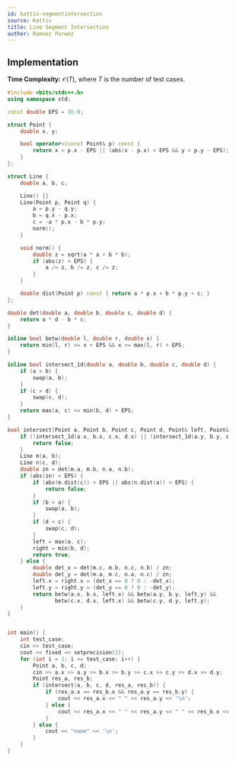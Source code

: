```yaml
---
id: kattis-segmentintersection
source: Kattis
title: Line Segment Intersection
author: Rameez Parwez
---
```


## Implementation

**Time Complexity:** $\mathcal{O}(T)$, where $T$ is the number of test cases.

<LanguageSection>
<CPPSection>

```cpp
#include <bits/stdc++.h>
using namespace std;

const double EPS = 1E-9;

struct Point {
    double x, y;

    bool operator<(const Point& p) const {
        return x < p.x - EPS || (abs(x - p.x) < EPS && y < p.y - EPS);
    }
};

struct Line {
    double a, b, c;

    Line() {}
    Line(Point p, Point q) {
        a = p.y - q.y;
        b = q.x - p.x;
        c = -a * p.x - b * p.y;
        norm();
    }

    void norm() {
        double z = sqrt(a * a + b * b);
        if (abs(z) > EPS) {
            a /= z, b /= z, c /= z;
        }
    }

    double dist(Point p) const { return a * p.x + b * p.y + c; }
};

double det(double a, double b, double c, double d) {
    return a * d - b * c;
}

inline bool betw(double l, double r, double x) {
    return min(l, r) <= x + EPS && x <= max(l, r) + EPS;
}

inline bool intersect_1d(double a, double b, double c, double d) {
    if (a > b) {
        swap(a, b);
    }
    if (c > d) {
        swap(c, d);
    }
    return max(a, c) <= min(b, d) + EPS;
}

bool intersect(Point a, Point b, Point c, Point d, Point& left, Point& right) {
    if (!intersect_1d(a.x, b.x, c.x, d.x) || !intersect_1d(a.y, b.y, c.y, d.y)) {
        return false;
    }
    Line m(a, b);
    Line n(c, d);
    double zn = det(m.a, m.b, n.a, n.b);
    if (abs(zn) < EPS) {
        if (abs(m.dist(c)) > EPS || abs(n.dist(a)) > EPS) {
            return false;
        }
        if (b < a) {
            swap(a, b);
        }
        if (d < c) {
            swap(c, d);
        }
        left = max(a, c);
        right = min(b, d);
        return true;
    } else {
        double det_x = det(m.c, m.b, n.c, n.b) / zn;
        double det_y = det(m.a, m.c, n.a, n.c) / zn;
        left.x = right.x = (det_x == 0 ? 0 : -det_x);
        left.y = right.y = (det_y == 0 ? 0 : -det_y);
        return betw(a.x, b.x, left.x) && betw(a.y, b.y, left.y) &&
               betw(c.x, d.x, left.x) && betw(c.y, d.y, left.y);
    }
}


int main() {
    int test_case;
    cin >> test_case;
    cout << fixed << setprecision(2);
    for (int i = 1; i <= test_case; i++) {
        Point a, b, c, d;
        cin >> a.x >> a.y >> b.x >> b.y >> c.x >> c.y >> d.x >> d.y;
        Point res_a, res_b;
        if (intersect(a, b, c, d, res_a, res_b)) {
            if (res_a.x == res_b.x && res_a.y == res_b.y) {
                cout << res_a.x << " " << res_a.y << '\n';
            } else {
                cout << res_a.x << " " << res_a.y << " " << res_b.x << " " << res_b.y << '\n';
            }
        } else {
            cout << "none" << '\n';
        }
    }
}
```

</CPPSection>
</LanguageSection>